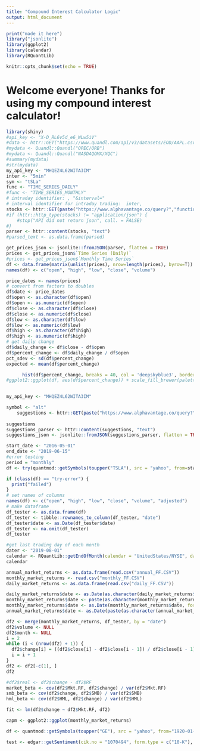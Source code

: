 ```yaml
---
title: "Compound Interest Calculator Logic"
output: html_document
---
```




```r
print("made it here")
library("jsonlite")
library(ggplot2)
library(calendar)
library(RQuantLib)
```

```r
knitr::opts_chunk$set(echo = TRUE)
```

# Welcome everyone! Thanks for using my compound interest calculator!
```r
library(shiny)
#api_key <- "X-D_RL6v5d_e6_WLw5iV"
#data <- httr::GET("https://www.quandl.com/api/v3/datasets/EOD/AAPL.csv?api_key=", key=api_key)
#mydata <- Quandl::Quandl("OPEC/ORB")
#mydata <- Quandl::Quandl("NASDAQOMX/XQC")
#summary(mydata)
#str(mydata)
my_api_key <- "MHQEZ4L62WITA3IM"
inter <- "5min"
sym <- "tSLa"
func <- "TIME_SERIES_DAILY"
#func <- "TIME_SERIES_MONTHLY"
# intraday identifier: , "&interval="
# interval identifier for intraday trading:  inter,
stocks <- httr::GET(paste("https://www.alphavantage.co/query?","function=", func, "&symbol=", sym, "&apikey=", my_api_key, sep = ""))
#if (httr::http_type(stocks) != "application/json") {
    #stop("API did not return json", call. = FALSE)
#}
parser <- httr::content(stocks, "text")
#parsed_text <- as.data.frame(parsed)

get_prices_json <- jsonlite::fromJSON(parser, flatten = TRUE)
prices <- get_prices_json$`Time Series (Daily)`
#prices <- get_prices_json$`Monthly Time Series`
df <- data.frame(matrix(unlist(prices), nrow=length(prices), byrow=T))
names(df) <- c("open", "high", "low", "close", "volume")

price_dates <- names(prices)
# convert from factors to doubles
df$date <- price_dates
df$open <- as.character(df$open)
df$open <- as.numeric(df$open)
df$close <- as.character(df$close)
df$close <- as.numeric(df$close)
df$low <- as.character(df$low)
df$low <- as.numeric(df$low)
df$high <- as.character(df$high)
df$high <- as.numeric(df$high)
# get daily change
df$daily_change <- df$close - df$open
df$percent_change <- df$daily_change / df$open
pct_sdev <- sd(df$percent_change)
expected <- mean(df$percent_change)
```

```r
      hist(df$percent_change, breaks = 40, col = 'deepskyblue3', border = 'black', xlab = "Percent Change", ylab = "Number of Ocurrences", main = "Daily Return Frequency")
#ggplot2::ggplot(df, aes(df$percent_change)) + scale_fill_brewer(palette = "PuRd") + geom_histogram(aes(fill=class), 
                  
```

```r
my_api_key <- "MHQEZ4L62WITA3IM"

symbol <- "alt"
    suggestions <- httr::GET(paste("https://www.alphavantage.co/query?","function=SYMBOL_SEARCH", "&keywords=", symbol, "&apikey=", my_api_key, sep = ""))
    
suggestions
suggestions_parser <- httr::content(suggestions, "text")
suggestions_json <- jsonlite::fromJSON(suggestions_parser, flatten = TRUE)
```


```r
start_date <- "2016-05-01"
end_date <- "2019-06-15"
#error testing
period = "monthly"
df <- try(quantmod::getSymbols(toupper("TSLA"), src = "yahoo", from=start_date, to=end_date, env = NULL, periodicity = period), silent = TRUE)

if (class(df) == "try-error") {
  print("failed")
}
# set names of columns
names(df) <- c("open", "high", "low", "close", "volume", "adjusted")
# make dataframe
df_tester <- as.data.frame(df)
df_tester <- tibble::rownames_to_column(df_tester, "date")
df_tester$date <- as.Date(df_tester$date)
df_tester <- na.omit(df_tester)
df_tester
```

```r
#get last trading day of each month
dater <- "2019-08-01"
calendar <- RQuantLib::getEndOfMonth(calendar = "UnitedStates/NYSE", dates = as.Date(dater, format = "%Y-%m-%d"))
calendar
```


```r
annual_market_returns <- as.data.frame(read.csv("annual_FF.CSV"))
monthly_market_returns <- read.csv("monthly_FF.CSV")
daily_market_returns <- as.data.frame(read.csv("daily_FF.CSV"))

daily_market_returns$date <- as.Date(as.character(daily_market_returns$day), format="%Y%m%d")
monthly_market_returns$date <- paste(as.character(monthly_market_returns$month), "01", sep = "")
monthly_market_returns$date <- as.Date(monthly_market_returns$date, format="%Y%m%d")
annual_market_returns$date <- as.Date(paste(as.character(annual_market_returns$annual), "0101", sep=""), format="%Y%m%d")
```

```r
df2 <- merge(monthly_market_returns, df_tester, by = "date")
df2$volume <- NULL
df2$month <- NULL
i = 2
while (i < (nrow(df2) + 1)) {
  df2$change[i] = ((df2$close[i] - df2$close[i - 1]) / df2$close[i - 1]) * 100
  i = i + 1
}
df2 <- df2[-c(1), ]
df2
```


```r
#df2$real <- df2$change - df2$RF
market_beta <- cov(df2$Mkt.RF, df2$change) / var(df2$Mkt.RF)
smb_beta <- cov(df2$change, df2$SMB) / var(df2$SMB)
hml_beta <- cov(df2$HML, df2$change) / var(df2$HML)
```

```r
fit <- lm(df2$change ~ df2$Mkt.RF, df2)
```


```r
capm <- ggplot2::ggplot(monthly_market_returns)
```


```r
df <- quantmod::getSymbols(toupper("GE"), src = "yahoo", from="1920-01-01", to="1990-01-01", env = NULL, periodicity = "monthly")
```

```r
test <- edgar::getSentiment(cik.no = "1070494", form.type = c("10-K"), filing.year = c(2017,2018))
```

